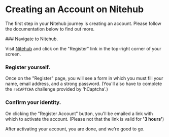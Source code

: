 
# Creating an Account on Nitehub

The first step in your Nitehub journey is creating an account. Please follow the documentation below to find out more.

<Steps>
### Navigate to Nitehub.
  
Visit [Nitehub](https://git.c-eo.repl.co) and click on the "Register" link in the top-right corner of your screen.
 

<Screenshot src={registerAccountImg} alt="Register Link" />
  
### Register yourself.
  
Once on the "Register" page, you will see a form in which you must fill your name, email address, and a strong password. (You'll also have to complete the `reCAPTCHA` challenge provided by 'hCaptcha'.)

<Screenshot src={registerAccountImg} alt="Register Link" />
  
### Confirm your identity.

On clicking the "Register Account" button, you'll be emailed a link with which to activate the account. (Please not that the link is valid for **'3 hours'**)

After activating your account, you are done, and we're good to go.
</Steps>
